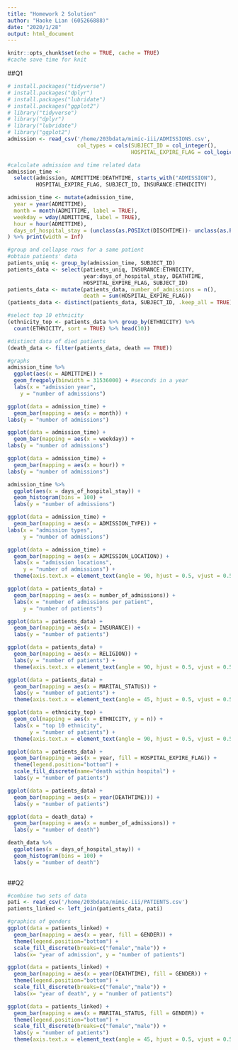 ```yaml
---
title: "Homework 2 Solution"
author: "Haoke Lian (605266888)"
date: "2020/1/28"
output: html_document
---
```


```r
knitr::opts_chunk$set(echo = TRUE, cache = TRUE)
#cache save time for knit
```

##Q1
```r
# install.packages("tidyverse")
# install.packages("dplyr")
# install.packages("lubridate")
# install.packages("ggplot2")
# library("tidyverse")
# library("dplyr")
# library("lubridate")
# library("ggplot2")
admission <- read_csv('/home/203bdata/mimic-iii/ADMISSIONS.csv',
                      col_types = cols(SUBJECT_ID = col_integer(),
                                       HOSPITAL_EXPIRE_FLAG = col_logical()))

#calculate admission and time related data 
admission_time <- 
  select(admission, ADMITTIME:DEATHTIME, starts_with("ADMISSION"), 
         HOSPITAL_EXPIRE_FLAG, SUBJECT_ID, INSURANCE:ETHNICITY)

admission_time <- mutate(admission_time,
  year = year(ADMITTIME),
  month = month(ADMITTIME, label = TRUE),
  weekday = wday(ADMITTIME, label = TRUE),
  hour = hour(ADMITTIME),
  days_of_hospital_stay = (unclass(as.POSIXct(DISCHTIME))- unclass(as.POSIXct(ADMITTIME)))/86400, #86400s/day
) %>% print(width = Inf)

#group and collapse rows for a same patient
#obtain patients' data
patients_uniq <- group_by(admission_time, SUBJECT_ID)
patients_data <- select(patients_uniq, INSURANCE:ETHNICITY, 
                        year:days_of_hospital_stay, DEATHTIME,
                        HOSPITAL_EXPIRE_FLAG, SUBJECT_ID)
patients_data <- mutate(patients_data, number_of_admissions = n(), 
                        death = sum(HOSPITAL_EXPIRE_FLAG))
(patients_data <- distinct(patients_data, SUBJECT_ID, .keep_all = TRUE))

#select top 10 ethnicity
(ethnicity_top <- patients_data %>% group_by(ETHNICITY) %>%
  count(ETHNICITY, sort = TRUE) %>% head(10))

#distinct data of died patients
(death_data <- filter(patients_data, death == TRUE))

#graphs
admission_time %>%
  ggplot(aes(x = ADMITTIME)) +
  geom_freqpoly(binwidth = 31536000) + #seconds in a year
  labs(x = "admission year",
    y = "number of admissions")

ggplot(data = admission_time) + 
  geom_bar(mapping = aes(x = month)) +
labs(y = "number of admissions")

ggplot(data = admission_time) + 
  geom_bar(mapping = aes(x = weekday)) +
labs(y = "number of admissions")

ggplot(data = admission_time) + 
  geom_bar(mapping = aes(x = hour)) +
labs(y = "number of admissions")

admission_time %>%
  ggplot(aes(x = days_of_hospital_stay)) + 
  geom_histogram(bins = 100) +
  labs(y = "number of admissions")

ggplot(data = admission_time) + 
  geom_bar(mapping = aes(x = ADMISSION_TYPE)) +
labs(x = "admission types",
     y = "number of admissions")

ggplot(data = admission_time) + 
  geom_bar(mapping = aes(x = ADMISSION_LOCATION)) +
  labs(x = "admission locations",
     y = "number of admissions") +
  theme(axis.text.x = element_text(angle = 90, hjust = 0.5, vjust = 0.5))

ggplot(data = patients_data) + 
  geom_bar(mapping = aes(x = number_of_admissions)) +
  labs(x = "number of admissions per patient",
     y = "number of patients")

ggplot(data = patients_data) + 
  geom_bar(mapping = aes(x = INSURANCE)) +
  labs(y = "number of patients")

ggplot(data = patients_data) + 
  geom_bar(mapping = aes(x = RELIGION)) +
  labs(y = "number of patients") +
  theme(axis.text.x = element_text(angle = 90, hjust = 0.5, vjust = 0.5))

ggplot(data = patients_data) + 
  geom_bar(mapping = aes(x = MARITAL_STATUS)) +
  labs(y = "number of patients") +
  theme(axis.text.x = element_text(angle = 45, hjust = 0.5, vjust = 0.5))

ggplot(data = ethnicity_top) + 
  geom_col(mapping = aes(x = ETHNICITY, y = n)) +
  labs(x = "top 10 ethnicity",
       y = "number of patients") +
  theme(axis.text.x = element_text(angle = 90, hjust = 0.5, vjust = 0.5))

ggplot(data = patients_data) + 
  geom_bar(mapping = aes(x = year, fill = HOSPITAL_EXPIRE_FLAG)) +
  theme(legend.position="bottom") +
  scale_fill_discrete(name="death within hospital") +
  labs(y = "number of patients")

ggplot(data = patients_data) + 
  geom_bar(mapping = aes(x = year(DEATHTIME))) +
  labs(y = "number of patients")

ggplot(data = death_data) + 
  geom_bar(mapping = aes(x = number_of_admissions)) +
  labs(y = "number of death")

death_data %>%
  ggplot(aes(x = days_of_hospital_stay)) + 
  geom_histogram(bins = 100) +
  labs(y = "number of death")
            
```

##Q2
```r
#combine two sets of data
pati <- read_csv('/home/203bdata/mimic-iii/PATIENTS.csv')
patients_linked <- left_join(patients_data, pati)

#graphics of genders
ggplot(data = patients_linked) + 
  geom_bar(mapping = aes(x = year, fill = GENDER)) +
  theme(legend.position="bottom") +
  scale_fill_discrete(breaks=c("female","male")) +
  labs(x= "year of admission", y = "number of patients")

ggplot(data = patients_linked) + 
  geom_bar(mapping = aes(x = year(DEATHTIME), fill = GENDER)) +
  theme(legend.position="bottom") +
  scale_fill_discrete(breaks=c("female","male")) +
  labs(x= "year of death", y = "number of patients")

ggplot(data = patients_linked) + 
  geom_bar(mapping = aes(x = MARITAL_STATUS, fill = GENDER)) +
  theme(legend.position="bottom") +
  scale_fill_discrete(breaks=c("female","male")) +
  labs(y = "number of patients")
  theme(axis.text.x = element_text(angle = 45, hjust = 0.5, vjust = 0.5))
```


